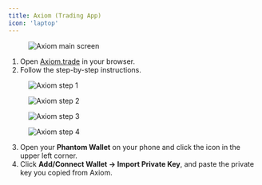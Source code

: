```yaml
---
title: Axiom (Trading App)
icon: 'laptop'
---
```


<figure>
  <img
    src="https://2619786285-files.gitbook.io/~/files/v0/b/gitbook-x-prod.appspot.com/o/spaces%2FM0pXZISmirZR5oaAIkSt%2Fuploads%2FuhNNPYe2SHKwANGECc4q%2F6.png?alt=media&token=ffebcb6e-85cb-44bb-a459-a11d5f06c947"
    alt="Axiom main screen"
    referrerPolicy="no-referrer"
  />
</figure>

1. Open [Axiom.trade](https://axiom.trade/) in your browser.  
2. Follow the step-by-step instructions.

<div>
  <figure>
    <img
      src="https://2619786285-files.gitbook.io/~/files/v0/b/gitbook-x-prod.appspot.com/o/spaces%2FM0pXZISmirZR5oaAIkSt%2Fuploads%2FDvab6WhkeGkdVJsuESio%2FScreenshot_2.png?alt=media&token=6a813ebc-971a-4750-9976-9765a2f07506"
      alt="Axiom step 1"
      referrerPolicy="no-referrer"
    />
  </figure>
  <figure>
    <img
      src="https://2619786285-files.gitbook.io/~/files/v0/b/gitbook-x-prod.appspot.com/o/spaces%2FM0pXZISmirZR5oaAIkSt%2Fuploads%2FLRmar43mhsetVKFUPcjz%2FScreenshot_3.png?alt=media&token=ab4570ef-d765-4d23-832e-ad8948fd5323"
      alt="Axiom step 2"
      referrerPolicy="no-referrer"
    />
  </figure>
</div>

<figure>
  <img
    src="https://2619786285-files.gitbook.io/~/files/v0/b/gitbook-x-prod.appspot.com/o/spaces%2FM0pXZISmirZR5oaAIkSt%2Fuploads%2FeQ889px2c7xqBbWMwDPy%2FScreenshot_4.png?alt=media&token=0a90a646-13ae-451e-a56d-1e08bc26eb99"
    alt="Axiom step 3"
    referrerPolicy="no-referrer"
  />
</figure>

<figure>
  <img
    src="https://2619786285-files.gitbook.io/~/files/v0/b/gitbook-x-prod.appspot.com/o/spaces%2FM0pXZISmirZR5oaAIkSt%2Fuploads%2FVdCIrj1oH5RquQPQNhIz%2FScreenshot_5.png?alt=media&token=569a3557-81fc-49e5-b131-508c6a424854"
    alt="Axiom step 4"
    referrerPolicy="no-referrer"
  />
</figure>

3. Open your **Phantom Wallet** on your phone and click the icon in the upper left corner.  
4. Click **Add/Connect Wallet → Import Private Key**, and paste the private key you copied from Axiom.
